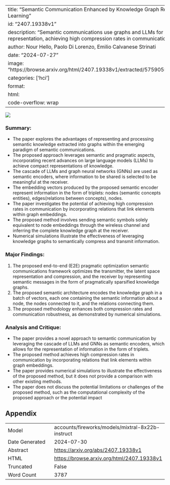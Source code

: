 
---
title: "Semantic Communication Enhanced by Knowledge Graph Representation Learning"
id: "2407.19338v1"
description: "Semantic communications use graphs and LLMs for compact knowledge representation, achieving high compression rates in communication."
author: Nour Hello, Paolo Di Lorenzo, Emilio Calvanese Strinati
date: "2024-07-27"
image: "https://browse.arxiv.org/html/2407.19338v1/extracted/5759055/spawc.drawio.png"
categories: ['hci']
format:
  html:
    code-overflow: wrap
---

![](https://browse.arxiv.org/html/2407.19338v1/extracted/5759055/spawc.drawio.png)

### Summary:

- The paper explores the advantages of representing and processing semantic knowledge extracted into graphs within the emerging paradigm of semantic communications.
- The proposed approach leverages semantic and pragmatic aspects, incorporating recent advances on large language models (LLMs) to achieve compact representations of knowledge.
- The cascade of LLMs and graph neural networks (GNNs) are used as semantic encoders, where information to be shared is selected to be meaningful at the receiver.
- The embedding vectors produced by the proposed semantic encoder represent information in the form of triplets: nodes (semantic concepts entities), edges(relations between concepts), nodes.
- The paper investigates the potential of achieving high compression rates in communication by incorporating relations that link elements within graph embeddings.
- The proposed method involves sending semantic symbols solely equivalent to node embeddings through the wireless channel and inferring the complete knowledge graph at the receiver.
- Numerical simulations illustrate the effectiveness of leveraging knowledge graphs to semantically compress and transmit information.

### Major Findings:

1. The proposed end-to-end (E2E) pragmatic optimization semantic communications framework optimizes the transmitter, the latent space representation and compression, and the receiver by representing semantic messages in the form of pragmatically sparsified knowledge graphs.
2. The proposed semantic architecture encodes the knowledge graph in a batch of vectors, each one containing the semantic information about a node, the nodes connected to it, and the relations connecting them.
3. The proposed methodology enhances both compression rates and communication robustness, as demonstrated by numerical simulations.

### Analysis and Critique:

- The paper provides a novel approach to semantic communication by leveraging the cascade of LLMs and GNNs as semantic encoders, which allows for the representation of information in the form of triplets.
- The proposed method achieves high compression rates in communication by incorporating relations that link elements within graph embeddings.
- The paper provides numerical simulations to illustrate the effectiveness of the proposed method, but it does not provide a comparison with other existing methods.
- The paper does not discuss the potential limitations or challenges of the proposed method, such as the computational complexity of the proposed approach or the potential impact

## Appendix

|          |          |
|----------|----------|
| Model     | accounts/fireworks/models/mixtral-8x22b-instruct       |
| Date Generated     | 2024-07-30       |
| Abstract | [https://arxiv.org/abs/2407.19338v1](https://arxiv.org/abs/2407.19338v1)        |
| HTML     | [https://browse.arxiv.org/html/2407.19338v1](https://browse.arxiv.org/html/2407.19338v1)       |
| Truncated       | False       |
| Word Count       | 3787       |